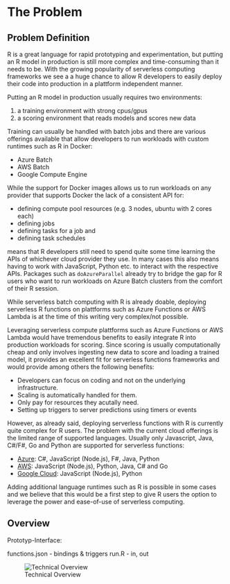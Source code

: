 # The Problem
<!-- 
Outlining the issue / weak point / problem to be solved by this proposal. This should be a compelling section that sets the reader up for the next section - the proposed solution!

It is important to cover:

 - [ ] What the problem is
 - [ ] Who it affects
 - [ ] Have there been previous attempts to resolve the problem
 - [ ] Why it should be tackled
-->



## Problem Definition

R is a great language for rapid prototyping and experimentation, but putting an R model in production is still more complex and time-consuming than it needs to be. With the growing popularity of serverless computing frameworks we see a a huge chance to allow R developers to easily deploy their code into production in a plattform independent manner.


Putting an R model in production usually requires two environments:

1. a training environment with strong cpus/gpus
2. a scoring environment that reads models and scores new data

Training can usually be handled with batch jobs and there are various offerings available that allow developers to run workloads with custom runtimes such as R in Docker:

- Azure Batch
- AWS Batch
- Google Compute Engine

While the support for Docker images allows us to run workloads on any provider that supports Docker the lack of a consistent API for:

- defining compute pool resources (e.g. 3 nodes, ubuntu with 2 cores each)
- defining jobs
- defining tasks for a job and
- defining task schedules

means that R developers still need to spend quite some time learning the APIs of whichever cloud provider they use. In many cases this also means having to work with JavaScript, Python etc. to interact with the respective APIs. Packages such as `doAzureParallel` already try to bridge the gap for R users who want to run workloads on Azure Batch clusters from the comfort of their R session.

While serverless batch computing with R is already doable, deploying serverless R functions on plattforms such as Azure Functions or AWS Lambda is at the time of this writing very complex/not possible.

Leveraging serverless compute plattforms such as Azure Functions or AWS Lambda would have tremendous benefits to easily integrate R into production workloads for scoring. Since scoring is usually computationally cheap and only involves ingesting new data to score and loading a trained model, it provides an excellent fit for serverless functions frameworks and would provide among others the following benefits:

- Developers can focus on coding and not on the underlying infrastructure.
- Scaling is automatically handled for them.
- Only pay for resources they acutally need.
- Setting up triggers to server predictions using timers or events

However, as already said, deploying serverless functions with R is currently quite complex for R users. The problem with the current cloud offerings is the limited range of supported languages. Usually only Javascript, Java, C#/F#, Go and Python are supported for serverless functions:

- [Azure](https://docs.microsoft.com/en-us/azure/azure-functions/supported-languages): C#, JavaScript (Node.js), F#, Java, Python
- [AWS](https://aws.amazon.com/lambda/faqs/): JavaScript (Node.js), Python, Java, C# and Go
- [Google Cloud](https://cloud.google.com/functions/docs/writing/): JavaScript (Node.js), Python

Adding additional language runtimes such as R is possible in some cases and we believe that this would be a first step to give R users the option to leverage the power and ease-of-use of serverless computing.


## Overview

Prototyp-Interface:

functions.json - bindings & triggers
run.R - in, out

![Technical Overview](proposal/img/serverless.png)





